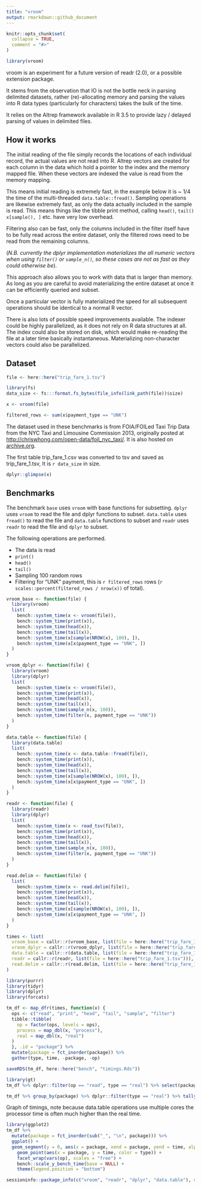 ```yaml
---
title: "vroom"
output: rmarkdown::github_document
---
```


```r
knitr::opts_chunk$set(
  collapse = TRUE,
  comment = "#>"
)
```

```r
library(vroom)
```

vroom is an experiment for a future version of readr (2.0), or a possible
extension package.

It stems from the observation that
IO is not the bottle neck in parsing delimited datasets, rather (re)-allocating
memory and parsing the values into R data types (particularly for characters)
takes the bulk of the time.

It relies on the Altrep framework available in R 3.5 to provide lazy / delayed
parsing of values in delimited files.

## How it works

The initial reading of the file simply records the locations of each individual
record, the actual values are not read into R. Altrep vectors are
created for each column in the data which hold a pointer to the index and the
memory mapped file. When these vectors are indexed the value is read from the
memory mapping.

This means initial reading is extremely fast, in the example below it is ~ 1/4
the time of the multi-threaded `data.table::fread()`. Sampling operations
are likewise extremely fast, as only the data actually included in the sample
is read. This means things like the tibble print method, calling `head()`,
`tail()` `x[sample(), ]` etc. have very low overhead.

Filtering also can be fast, only the columns included in the filter itself have
to be fully read across the entire dataset, only the filtered rows need to be
read from the remaining columns.

(*N.B. currently the dplyr implementation
materializes the all numeric vectors when using `filter()` or `sample_n()`, so these cases are not as
fast as they could otherwise be*).

This approach also allows you to work with data that is larger than memory. As
long as you are careful to avoid materializing the entire dataset at once it
can be efficiently queried and subset.

Once a particular vector is fully materialized the speed for all subsequent
operations should be identical to a normal R vector.

There is also lots of possible speed improvements available. The indexer could be highly
parallelized, as it does not rely on R data structures at all. The index could
also be stored on disk, which would make re-reading the file at a later time
basically instantaneous. Materializing non-character vectors could also be
parallelized.

## Dataset

```r
file <- here::here("trip_fare_1.tsv")

library(fs)
data_size <- fs:::format.fs_bytes(file_info(link_path(file))$size)

x <- vroom(file)

filtered_rows <- sum(x$payment_type == "UNK")
```

The dataset used in these benchmarks is from FOIA/FOILed Taxi Trip Data from
the NYC Taxi and Limousine Commission 2013, originally posted at
<http://chriswhong.com/open-data/foil_nyc_taxi/>. It is also hosted on
[archive.org](https://archive.org/details/nycTaxiTripData2013).

The first table trip_fare_1.csv was converted to tsv and saved as
trip_fare_1.tsv, It is `r data_size` in size.

```r
dplyr::glimpse(x)
```

## Benchmarks

The benchmark `base` uses `vroom` with base functions for subsetting.
`dplyr` uses `vroom` to read the file and dplyr functions to subset.
`data.table` uses `fread()` to read the file and `data.table` functions to
subset and `readr` uses `readr` to read the file and `dplyr` to subset.

The following operations are performed.

  - The data is read
  - `print()`
  - `head()`
  - `tail()`
  - Sampling 100 random rows
  - Filtering for "UNK" payment, this is `r filtered_rows` rows (`r scales::percent(filtered_rows / nrow(x))` of total).

```r
vroom_base <- function(file) {
  library(vroom)
  list(
    bench::system_time(x <- vroom(file)),
    bench::system_time(print(x)),
    bench::system_time(head(x)),
    bench::system_time(tail(x)),
    bench::system_time(x[sample(NROW(x), 100), ]),
    bench::system_time(x[x$payment_type == "UNK", ])
  )
}

vroom_dplyr <- function(file) {
  library(vroom)
  library(dplyr)
  list(
    bench::system_time(x <- vroom(file)),
    bench::system_time(print(x)),
    bench::system_time(head(x)),
    bench::system_time(tail(x)),
    bench::system_time(sample_n(x, 100)),
    bench::system_time(filter(x, payment_type == "UNK"))
  )
}

data.table <- function(file) {
  library(data.table)
  list(
    bench::system_time(x <- data.table::fread(file)),
    bench::system_time(print(x)),
    bench::system_time(head(x)),
    bench::system_time(tail(x)),
    bench::system_time(x[sample(NROW(x), 100), ]),
    bench::system_time(x[x$payment_type == "UNK", ])
  )
}

readr <- function(file) {
  library(readr)
  library(dplyr)
  list(
    bench::system_time(x <- read_tsv(file)),
    bench::system_time(print(x)),
    bench::system_time(head(x)),
    bench::system_time(tail(x)),
    bench::system_time(sample_n(x, 100)),
    bench::system_time(filter(x, payment_type == "UNK"))
  )
}

read.delim <- function(file) {
  list(
    bench::system_time(x <- read.delim(file)),
    bench::system_time(print(x)),
    bench::system_time(head(x)),
    bench::system_time(tail(x)),
    bench::system_time(x[sample(NROW(x), 100), ]),
    bench::system_time(x[x$payment_type == "UNK", ])
  )
}

times <- list(
  vroom_base = callr::r(vroom_base, list(file = here::here("trip_fare_1.tsv"))),
  vroom_dplyr = callr::r(vroom_dplyr, list(file = here::here("trip_fare_1.tsv"))),
  data.table = callr::r(data.table, list(file = here::here("trip_fare_1.tsv"))),
  readr = callr::r(readr, list(file = here::here("trip_fare_1.tsv"))),
  read.delim = callr::r(read.delim, list(file = here::here("trip_fare_1.tsv")))
)
```

```r
library(purrr)
library(tidyr)
library(dplyr)
library(forcats)

tm_df <- map_dfr(times, function(x) {
  ops <- c("read", "print", "head", "tail", "sample", "filter")
  tibble::tibble(
    op = factor(ops, levels = ops),
    process = map_dbl(x, "process"),
    real = map_dbl(x, "real")
  )
  }, .id = "package") %>%
  mutate(package = fct_inorder(package)) %>%
  gather(type, time, -package, -op)

saveRDS(tm_df, here::here("bench", "timings.Rds"))
```

```r
library(gt)
tm_df %>% dplyr::filter(op == "read", type == "real") %>% select(package, time) %>% gt::gt() %>% fmt_number(vars(time)) %>% tab_header("Real time to read the file", "(base and dplyr both use `vroom`, so are equivalent)")
```

```r
tm_df %>% group_by(package) %>% dplyr::filter(type == "real") %>% tally(wt = time) %>% rename("time" = "n") %>% gt::gt() %>% fmt_number(vars(time)) %>% tab_header("Total time for all operations")
```

Graph of timings, note because data.table operations use multiple cores the
processor time is often much higher than the real time.

```r
library(ggplot2)
tm_df %>%
  mutate(package = fct_inorder(sub("_", "\n", package))) %>%
  ggplot() +
  geom_segment(y = 0, aes(x = package, xend = package, yend = time, alpha = type), color = "grey50") +
    geom_point(aes(x = package, y = time, color = type)) +
    facet_wrap(vars(op), scales = "free") +
    bench::scale_y_bench_time(base = NULL) +
    theme(legend.position = "bottom")
```

```r
sessioninfo::package_info(c("vroom", "readr", "dplyr", "data.table"), dependencies = FALSE)
```
